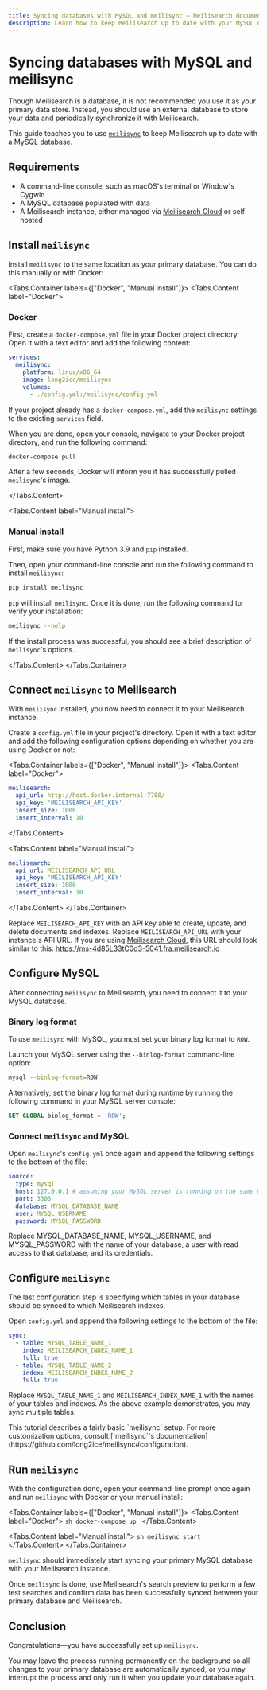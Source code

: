 ```yaml
---
title: Syncing databases with MySQL and meilisync — Meilisearch documentation
description: Learn how to keep Meilisearch up to date with your MySQL database.
---
```


# Syncing databases with MySQL and meilisync

Though Meilisearch is a database, it is not recommended you use it as your primary data store. Instead, you should use an external database to store your data and periodically synchronize it with Meilisearch.

This guide teaches you to use [`meilisync`](https://github.com/long2ice/meilisync) to keep Meilisearch up to date with a MySQL database.

## Requirements

- A command-line console, such as macOS's terminal or Window's Cygwin
- A MySQL database populated with data
- A Meilisearch instance, either managed via [Meilisearch Cloud](https://meilisearch.com/cloud?utm_campaign=oss&utm_source=docs&utm_medium=meilisync) or self-hosted

## Install `meilisync`

Install `meilisync` to the same location as your primary database. You can do this manually or with Docker:

<Tabs.Container labels={["Docker", "Manual install"]}>
<Tabs.Content label="Docker">
### Docker

First, create a `docker-compose.yml` file in your Docker project directory. Open it with a text editor and add the following content:

```yaml
services:
  meilisync:
    platform: linux/x86_64
    image: long2ice/meilisync
    volumes:
      - ./config.yml:/meilisync/config.yml
```

If your project already has a `docker-compose.yml`, add the `meilisync` settings to the existing `services` field.

When you are done, open your console, navigate to your Docker project directory, and run the following command:

```sh
docker-compose pull
```

After a few seconds, Docker will inform you it has successfully pulled `meilisync`'s image.

</Tabs.Content>

<Tabs.Content label="Manual install">
### Manual install

First, make sure you have Python 3.9 and `pip` installed.

Then, open your command-line console and run the following command to install `meilisync`:

```sh
pip install meilisync
```

`pip` will install `meilisync`. Once it is done, run the following command to verify your installation:

```sh
meilisync --help
```

If the install process was successful, you should see a brief description of `meilisync`'s options.

</Tabs.Content>
</Tabs.Container>

## Connect `meilisync` to Meilisearch

With `meilisync` installed, you now need to connect it to your Meilisearch instance.

Create a `config.yml` file in your project's directory. Open it with a text editor and add the following configuration options depending on whether you are using Docker or not:

<Tabs.Container labels={["Docker", "Manual install"]}>
<Tabs.Content label="Docker">
```yaml
meilisearch:
  api_url: http://host.docker.internal:7700/
  api_key: 'MEILISEARCH_API_KEY'
  insert_size: 1000
  insert_interval: 10
```
</Tabs.Content>

<Tabs.Content label="Manual install">
```yaml
meilisearch:
  api_url: MEILISEARCH_API_URL
  api_key: 'MEILISEARCH_API_KEY'
  insert_size: 1000
  insert_interval: 10
```
</Tabs.Content>
</Tabs.Container>

Replace `MEILISEARCH_API_KEY` with an API key able to create, update, and delete documents and indexes. Replace `MEILISEARCH_API_URL` with your instance's API URL. If you are using [Meilisearch Cloud](https://cloud.meilisearch.com?utm_campaign=oss&utm_source=docs&utm_medium=meilisync), this URL should look similar to this: https://ms-4d85L33tC0d3-5041.fra.meilisearch.io

## Configure MySQL

After connecting `meilisync` to Meilisearch, you need to connect it to your MySQL database.

### Binary log format

To use `meilisync` with MySQL, you must set your binary log format to `ROW`.

Launch your MySQL server using the `--binlog-format` command-line option:

```sh
mysql --binlog-format=ROW
```

Alternatively, set the binary log format during runtime by running the following command in your MySQL server console:

```sql
SET GLOBAL binlog_format = 'ROW';
```

### Connect `meilisync` and MySQL

Open `meilisync`'s `config.yml` once again and append the following settings to the bottom of the file:

```yaml
source:
  type: mysql
  host: 127.0.0.1 # assuming your MySQL server is running on the same machine as `meilisync`
  port: 3306
  database: MYSQL_DATABASE_NAME
  user: MYSQL_USERNAME
  password: MYSQL_PASSWORD
```

Replace MYSQL_DATABASE_NAME, MYSQL_USERNAME, and MYSQL_PASSWORD with the name of your database, a user with read access to that database, and its credentials.

## Configure `meilisync`

The last configuration step is specifying which tables in your database should be synced to which Meilisearch indexes.

Open `config.yml` and append the following settings to the bottom of the file:

```yaml
sync:
  - table: MYSQL_TABLE_NAME_1
    index: MEILISEARCH_INDEX_NAME_1
    full: true
  - table: MYSQL_TABLE_NAME_2
    index: MEILISEARCH_INDEX_NAME_2
    full: true
```

Replace `MYSQL_TABLE_NAME_1` and `MEILISEARCH_INDEX_NAME_1` with the names of your tables and indexes. As the above example demonstrates, you may sync multiple tables.

<Capsule intent="tip" title="Customizing `meilisync`">
This tutorial describes a fairly basic `meilisync` setup. For more customization options, consult [`meilisync`'s documentation](https://github.com/long2ice/meilisync#configuration).
</Capsule>

## Run `meilisync`

With the configuration done, open your command-line prompt once again and run `meilisync` with Docker or your manual install:

<Tabs.Container labels={["Docker", "Manual install"]}>
  <Tabs.Content label="Docker">
    ```sh
    docker-compose up
    ```
  </Tabs.Content>

  <Tabs.Content label="Manual install">
    ```sh
    meilisync start
    ```
  </Tabs.Content>
</Tabs.Container>

`meilisync` should immediately start syncing your primary MySQL database with your Meilisearch instance.

Once `meilisync` is done, use Meilisearch's search preview to perform a few test searches and confirm data has been successfully synced between your primary database and Meilisearch.

## Conclusion

Congratulations—you have successfully set up `meilisync`.

You may leave the process running permanently on the background so all changes to your primary database are automatically synced, or you may interrupt the process and only run it when you update your database again.
